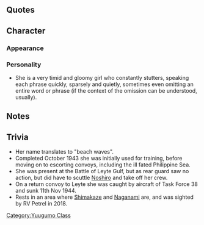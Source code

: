 {{Ship/Header}}
==Quotes==
{{Ship/Quotes
|Introduction = あたし…夕雲型駆逐艦…十三番艦……。<br>ちゃ、着任…しました……。は、浜波……です…。<br>あの…あの……あたしは……。
|Introduction/En = I'm the 13th ship of the Yuugumo-class destroyers, r-reporting for duty. I'm Hamanami. Uhh, umm, I...
|Introduction/Note = 

|Introduction/Kai = 夕雲型駆逐艦十三番艦、浜波です。あの、あの、あたし、頑張り…ます。
|Introduction/Kai/En = I'm the 13th ship of the Yuugumo-class destroyers, Hamanami. Uhh, Umm, I'll... do my best.

|Library = あっ、あたし…夕雲型駆逐艦…十三番艦…浜波…です。夕雲型の四隻と…三十二駆を編成しました……。<br>戦いの中で…一隻、一隻いなくなって…最期はなっちゃん達の三十一駆と一緒に…いきました。<br>あの海は…怖い…。敵の飛行機の群れも…こ…怖い。怖い…です…。
|Library/En =I-I'm the 13th ship of the Yuugumo-class destroyers, Hamanami. Together with 4 of my other sister ships, I was part of DesDiv32. We lost ship after ship in battle. In the end, I was with Nacchan and the others in DesDiv31 That sea was scary... The swarms of enemy planes were also scary... It was all so scary...
|Library/Note = なっちゃん/Na-chan refers to [[Naganami]].

|Secretary 1 = 私、もしかして、いいけど。
|Secretary 1/En = I probably don't mind.
|Secretary 1/Note = 

|Secretary 2 = 何？別にあたし、そういうのはいらない。普通にあってるし。平気。
|Secretary 2/En = What? I don't really need that. I always have it. I'm fine.
|Secretary 2/Note = 

|Secretary 3 = ふうちゃん？あぁ、司令、なに？私は別に、でも平気。平気とか…
|Secretary 3/En = Fuu-chan? Ah, Commander, what is it? It's nothing, I'm fine. I'm fine so...
|Secretary 3/Note = ふーちゃん/Fu-chan refers to [[Fujinami]].

|Secretary 3/Kai = あぁ、ふうちゃん？えぇ、司令、どうしたの？私は別に平気。あ、ありがと…
|Secretary 3/Kai/En = Ah, Fuu-chan? Eh, Commander, what's wrong? I'm doing just fine. Th-thank you...

|Idle = うわ、はちゃん。おぉ、うん、平気。ありがとう。おぁ、ふうちゃん、もいるから。うん、安心して。
|Idle/En = Ah, Ha-chan. Oh, yeah, I'm fine, thank you. Ah, Fuu-chan is here too. Yeah, don't worry.
|Idle/Note = 

|Secretary Married = あ、あの、お茶、日本茶入れた。飲みますか？
|Secretary Married/En = U-ummm, I made some tea, Japanese tea. Would you like some?
|Secretary Married/Note = 

|Wedding = し、司令、なに？どこにいうは無ければ、あたし…ん、うぇ…あ、あの、もう一回言って？うそ、うそ！
|Wedding/En = W-what is it, Commander? If you don't need anything I'll... Huh... U-ummm, can you repeat that? No way, no way!
|Wedding/Note = 

|Looking At Scores = よ、読みますか、司令。はい。情報はこちらです、はい。
|Looking At Scores/En = You want to read this, commander? Yes. This is the intelligence, here.
|Looking At Scores/Note = 

|Joining A Fleet = は、浜波、しゅ、出撃する。今、そう…
|Joining A Fleet/En = I-I'm s-sortieing. Yes, now...
|Joining A Fleet/Note = 

|Joining A Fleet/Kai = は、浜波、しゅ、出撃する、から…今、はい。
|Joining A Fleet/Kai/En = I-I'm s-sortieing now so... Yes, now.

|Equipment 1 = いい、みたい、ふうう・・・
|Equipment 1/En = Looks good, ''*exhales*''
|Equipment 1/Note = 

|Equipment 2 = あぁ、良そそうです。
|Equipment 2/En = Ah, this looks good.
|Equipment 2/Note = 

|Equipment 3 = い、いいけど…
|Equipment 3/En = Th-this is good...
|Equipment 3/Note = 

|Supply = あぁ、はい、ありが…
|Supply/En = Ah, yes, than-....
|Supply/Note = 

|Supply/Kai = ん、あ、ありがとう、ふうぅ〜
|Supply/Kai/En = Ngh, th-thank you. ''*whew*''

|Docking Minor = お風呂、すぐ出るから、すぐ…
|Docking Minor/En = I'll be right out of the bath soon, real soon...
|Docking Minor/Note = 

|Docking Major = お風呂、覗いては…ダメ。違う。ご、ご、ごめんな…ごめんなさい、あたし…
|Docking Major/En = Don't peek... into the bath. No. I-I-I'm sorr... I'm sorry, I...
|Docking Major/Note = 

|Docking Complete = 
|Docking Complete/En = 
|Docking Complete/Note = 

|Construction = 新しく、あの、あぁ、そうです…
|Construction/En = A new one, umm, ah, that's right....
|Construction/Note = 

|Returning From Sortie = か、艦隊が無事に…そ、そうみたいです。
|Returning From Sortie/En = Th-the fleet returned safely... Y-yes, it looks like it.
|Returning From Sortie/Note = 

|Starting A Sortie = ふうちゃん、先に行かないで。三十二駆、は、浜波、行けます。で、出ます。
|Starting A Sortie/En = Don't go ahead without me, Fuu-chan. DesDiv32, H-hamanami, going. H-heading out.
|Starting A Sortie/Note = 

|Battle Start = て、敵。そんな。は、はい、司令。打ちかた、用意、用意！
|Battle Start/En =Th-the enemy. Oh no. Y-yes, Commander. Battle stations, ready!
|Battle Start/Note = 

|Attack = て、てえぇ！
|Attack/En = F-fireeee!
|Attack/Note = Instead of the full "打てー" (Fire!), only says the end part.

|Night Battle = 夜なら、敵も来ないし、夜なら。
|Night Battle/En = I hope no enemies come tonight, not tonight.
|Night Battle/Note = 

|Night Attack = ど、どうだ？
|Night Attack/En = H-how's that?
|Night Attack/Note = 

|MVP = や、やった。浜波少し活躍、やった。
|MVP/En = Y-yes! I was able to help out a bit, great.
|MVP/Note = 

|Minor Damage 1 = や、やめてよ…
|Minor Damage 1/En = St-stop it....
|Minor Damage 1/Note = 

|Minor Damage 2 = 痛いよ、ばか…
|Minor Damage 2/En = That hurt, jerk...
|Minor Damage 2/Note = 

|Minor Damage 2/Kai = いった、いったいって、ばか！
|Minor Damage 2/Kai/En = Ow, that hurt, jerk!

|Major Damage = 嫌だって言ってるのに…こんなの嫌だから！
|Major Damage/En = I said I didn't like this... I really don't like this!
|Major Damage/Note = 

|Major Damage/Kai = 嫌だって言ってるのに。こんなの、私は負けないから。
|Major Damage/Kai/En = I said I didn't like this. But I won't lose to something like this.

|Sunk = い、いやだ…嘘…ふうちゃん、助けて…
|Sunk/En = O-oh no... No way... Save me, Fuu-chan...
|Sunk/Note = 
}}<!--
===Hourly Notifications===
{{Ship/Hourly
|00JP = 
|00EN = 
|00Note = 
|01JP = 
|01EN = 
|01Note = 
|02JP = 
|02EN = 
|02Note = 
|03JP = 
|03EN = 
|03Note = 
|04JP = 
|04EN = 
|04Note = 
|05JP = 
|05EN = 
|05Note = 
|06JP = 
|06EN = 
|06Note = 
|07JP = 
|07EN = 
|07Note = 
|08JP = 
|08EN = 
|08Note = 
|09JP = 
|09EN = 
|09Note = 
|10JP = 
|10EN = 
|10Note = 
|11JP = 
|11EN = 
|11Note = 
|12JP = 
|12EN = 
|12Note = 
|13JP = 
|13EN = 
|13Note = 
|14JP = 
|14EN = 
|14Note = 
|15JP = 
|15EN = 
|15Note = 
|16JP = 
|16EN = 
|16Note = 
|17JP = 
|17EN = 
|17Note = 
|18JP = 
|18EN = 
|18Note = 
|19JP = 
|19EN = 
|19Note = 
|20JP = 
|20EN = 
|20Note = 
|21JP = 
|21EN = 
|21Note = 
|22JP = 
|22EN = 
|22Note = 
|23JP = 
|23EN = 
|23Note = 
}}
===Seasonal Quotes===
{{Ship/SeasonalQuotes}}
-->

==Character==
===Appearance===
===Personality===
*She is a very timid and gloomy girl who constantly stutters, speaking each phrase quickly, sparsely and quietly, sometimes even omitting an entire word or phrase (if the context of the omission can be understood, usually).

==Notes==
==Trivia==
*Her name translates to "beach waves".
*Completed October 1943 she was initially used for training, before moving on to escorting convoys, including the ill fated Philippine Sea.
*She was present at the Battle of Leyte Gulf, but as rear guard saw no action, but did have to scuttle [[Noshiro]] and take off her crew.
*On a return convoy to Leyte she was caught by aircraft of Task Force 38 and sunk 11th Nov 1944.
*Rests in an area where [[Shimakaze]] and [[Naganami]] are, and was sighted by RV Petrel in 2018.
<!--For any other JP readers, the JP wiki has a bit more trivia to rake out http://wikiwiki.jp/kancolle/?%C9%CD%C7%C8#h2_content_1_2-->

{{Ship/Footer}}
[[Category:Yuugumo Class]]